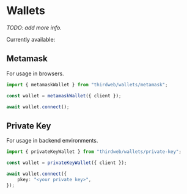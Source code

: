 # Wallets

_TODO: add more info._

Currently available:

## Metamask

For usage in browsers.

```ts
import { metamaskWallet } from "thirdweb/wallets/metamask";

const wallet = metamaskWallet({ client });

await wallet.connect();
```

## Private Key

For usage in backend environments.

```ts
import { privateKeyWallet } from "thirdweb/wallets/private-key";

const wallet = privateKeyWallet({ client });

await wallet.connect({
	pkey: "<your private key>",
});
```
